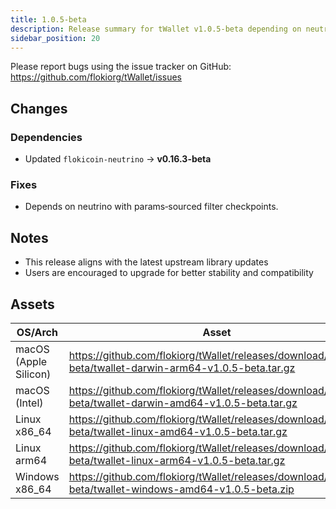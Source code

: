 ```yaml
---
title: 1.0.5-beta
description: Release summary for tWallet v1.0.5-beta depending on neutrino v0.16.3-beta with refreshed binaries.
sidebar_position: 20
---
```


Please report bugs using the issue tracker on GitHub:  
https://github.com/flokiorg/tWallet/issues

## Changes

### Dependencies
- Updated `flokicoin-neutrino` → **v0.16.3-beta**

### Fixes
- Depends on neutrino with params‑sourced filter checkpoints.

## Notes
- This release aligns with the latest upstream library updates  
- Users are encouraged to upgrade for better stability and compatibility

## Assets

| OS/Arch | Asset |
| --- | --- |
| macOS (Apple Silicon) | https://github.com/flokiorg/tWallet/releases/download/v1.0.5-beta/twallet-darwin-arm64-v1.0.5-beta.tar.gz |
| macOS (Intel) | https://github.com/flokiorg/tWallet/releases/download/v1.0.5-beta/twallet-darwin-amd64-v1.0.5-beta.tar.gz |
| Linux x86_64 | https://github.com/flokiorg/tWallet/releases/download/v1.0.5-beta/twallet-linux-amd64-v1.0.5-beta.tar.gz |
| Linux arm64 | https://github.com/flokiorg/tWallet/releases/download/v1.0.5-beta/twallet-linux-arm64-v1.0.5-beta.tar.gz |
| Windows x86_64 | https://github.com/flokiorg/tWallet/releases/download/v1.0.5-beta/twallet-windows-amd64-v1.0.5-beta.zip |
